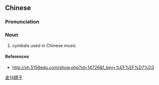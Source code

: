 {{also|镲子}}
==Chinese==
{{zh-forms|s=镲子}}

===Pronunciation===
{{zh-pron
|m=chǎzi
|cat=n
}}

===Noun===
{{zh-noun}}

# cymbals used in Chinese music

====References====
* http://xh.5156edu.com/show.php?id=14726&f_key=%EF%EF%D7%D3

[[Category:zh:Musical instruments|金14鑔子]]